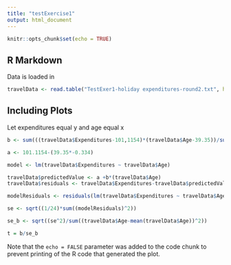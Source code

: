 ```yaml
---
title: "testExercise1"
output: html_document
---
```


```r
knitr::opts_chunk$set(echo = TRUE)
```

## R Markdown

Data is loaded in

```r
travelData <- read.table("TestExer1-holiday expenditures-round2.txt", header=TRUE, sep="\t")
```

## Including Plots

Let expenditures equal y and age equal x

```r
b <- sum(((travelData$Expenditures-101,1154)*(travelData$Age-39.35))/sum((travelData$Age-39.35)^2))

a <- 101.1154-(39.35*-0.334)

model <- lm(travelData$Expenditures ~ travelData$Age)

travelData$predictedValue <- a +b*(travelData$Age)
travelData$residuals <- travelData$Expenditures-travelData$predictedValue

modelResiduals <- residuals(lm(travelData$Expenditures ~ travelData$Age))

se <- sqrt((1/24)*sum((modelResiduals)^2))

se_b <- sqrt((se^2)/sum((travelData$Age-mean(travelData$Age))^2))

t = b/se_b
```

Note that the `echo = FALSE` parameter was added to the code chunk to prevent printing of the R code that generated the plot.
